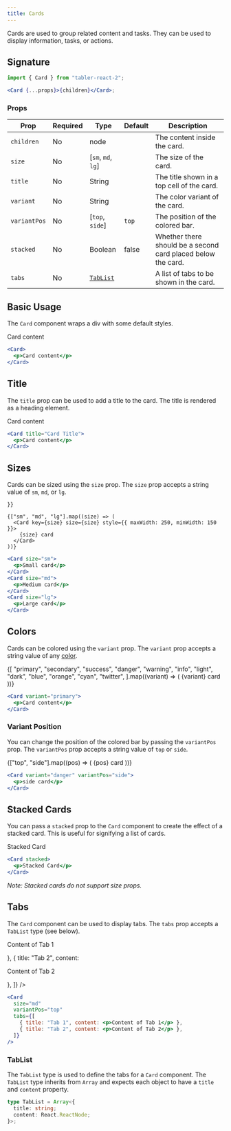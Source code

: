 ```yaml
---
title: Cards
---
```



Cards are used to group related content and tasks. They can be used to display information, tasks, or actions.

## Signature

```jsx
import { Card } from "tabler-react-2";

<Card {...props}>{children}</Card>;
```

### Props

| Prop         | Required | Type                  | Default | Description                                                  |
| ------------ | -------- | --------------------- | ------- | ------------------------------------------------------------ |
| `children`   | No       | node                  |         | The content inside the card.                                 |
| `size`       | No       | [`sm`, `md`, `lg`]    |         | The size of the card.                                        |
| `title`      | No       | String                |         | The title shown in a top cell of the card.                   |
| `variant`    | No       | String                |         | The color variant of the card.                               |
| `variantPos` | No       | [`top`, `side`]       | `top`   | The position of the colored bar.                             |
| `stacked`    | No       | Boolean               | false   | Whether there should be a second card placed below the card. |
| `tabs`       | No       | [`TabList`](#tablist) |         | A list of tabs to be shown in the card.                      |

## Basic Usage

The `Card` component wraps a div with some default styles.

<Excerpt>
  <Card>
    <p>Card content</p>
  </Card>
</Excerpt>

```jsx
<Card>
  <p>Card content</p>
</Card>
```

## Title

The `title` prop can be used to add a title to the card. The title is rendered as a heading element.

<Excerpt>
  <Card title="Card Title">
    <p>Card content</p>
  </Card>
</Excerpt>

```jsx
<Card title="Card Title">
  <p>Card content</p>
</Card>
```

## Sizes

Cards can be sized using the `size` prop. The `size` prop accepts a string value of `sm`, `md`, or `lg`.

<Excerpt>
  <div
    style={{
      display: "flex",
      flexDirection: "row",
      gap: 10,
      flexWrap: "wrap",
          alignItems: "center",

    }}

>

    {["sm", "md", "lg"].map((size) => (
      <Card key={size} size={size} style={{ maxWidth: 250, minWidth: 150 }}>
        {size} card
      </Card>
    ))}

  </div>
</Excerpt>

```jsx
<Card size="sm">
  <p>Small card</p>
</Card>
<Card size="md">
  <p>Medium card</p>
</Card>
<Card size="lg">
  <p>Large card</p>
</Card>
```

## Colors

Cards can be colored using the `variant` prop. The `variant` prop accepts a string value of any [color](/utilities/colors).

<Excerpt>
  <div
    style={{
      display: "flex",
      flexDirection: "row",
      gap: 10,
      flexWrap: "wrap",
      alignItems: "center",
    }}
  >
    {[
      "primary",
      "secondary",
      "success",
      "danger",
      "warning",
      "info",
      "light",
      "dark",
      "blue",
      "orange",
      "cyan",
      "twitter",
    ].map((variant) => (
      <Card
        key={variant}
        variant={variant}
        size="sm"
        style={{ maxWidth: 250, minWidth: 150 }}
      >
        {variant} card
      </Card>
    ))}
  </div>
</Excerpt>

```jsx
<Card variant="primary">
  <p>Card content</p>
</Card>
```

### Variant Position

You can change the position of the colored bar by passing the `variantPos` prop. The `variantPos` prop accepts a string value of `top` or `side`.

<Excerpt>
  <div
    style={{
      display: "flex",
      flexDirection: "row",
      gap: 10,
      flexWrap: "wrap",
      alignItems: "center",
    }}
  >
    {["top", "side"].map((pos) => (
      <Card
        key={pos}
        variant="danger"
        variantPos={pos}
        size="sm"
        style={{ maxWidth: 250, minWidth: 150 }}
      >
        {pos} card
      </Card>
    ))}
  </div>
</Excerpt>

```jsx
<Card variant="danger" variantPos="side">
  <p>side card</p>
</Card>
```

## Stacked Cards

You can pass a `stacked` prop to the `Card` component to create the effect of a stacked card. This is useful for signifying a list of cards.

<Excerpt>
  <div
    style={{
      display: "flex",
      flexDirection: "row",
      gap: 10,
      flexWrap: "wrap",
      alignItems: "center",
    }}
  >
    <Card stacked>
      <p>Stacked Card</p>
    </Card>
  </div>
</Excerpt>

```jsx
<Card stacked>
  <p>Stacked Card</p>
</Card>
```

_Note: Stacked cards do not support size props._

## Tabs

The `Card` component can be used to display tabs. The `tabs` prop accepts a `TabList` type (see below).

<Excerpt>
  <div>
    <Card
      size="md"
      variantPos="top"
      tabs={[
        { title: "Tab 1", content: <p>Content of Tab 1</p> },
        { title: "Tab 2", content: <p>Content of Tab 2</p> },
      ]}
    />
  </div>
</Excerpt>

```jsx
<Card
  size="md"
  variantPos="top"
  tabs={[
    { title: "Tab 1", content: <p>Content of Tab 1</p> },
    { title: "Tab 2", content: <p>Content of Tab 2</p> },
  ]}
/>
```

### TabList

The `TabList` type is used to define the tabs for a `Card` component. The `TabList` type inherits from `Array` and expects each object to have a `title` and `content` property.

```ts
type TabList = Array<{
  title: string;
  content: React.ReactNode;
}>;
```
